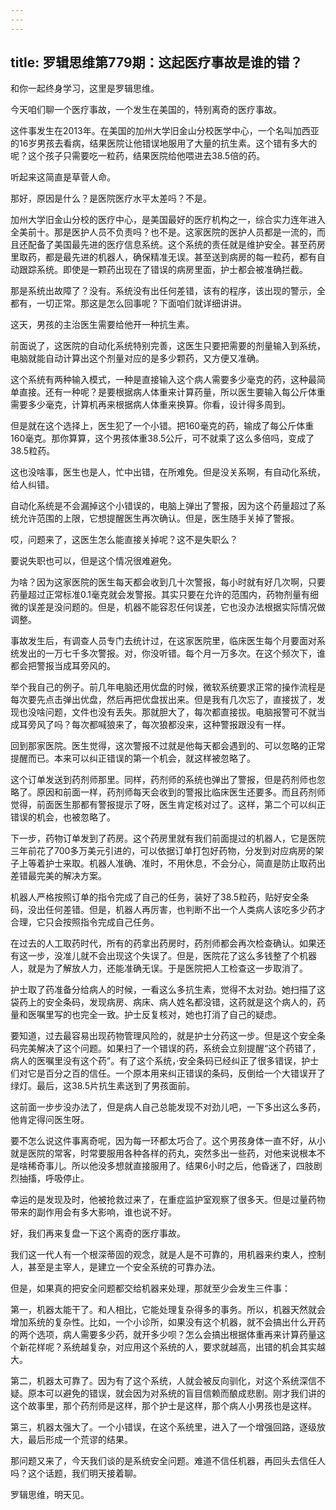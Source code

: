 ```yaml
---
---
---
```

title: 罗辑思维第779期：这起医疗事故是谁的错？
---

和你一起终身学习，这里是罗辑思维。

今天咱们聊一个医疗事故，一个发生在美国的，特别离奇的医疗事故。

这件事发生在2013年。在美国的加州大学旧金山分校医学中心，一个名叫加西亚的16岁男孩去看病，结果医院让他错误地服用了大量的抗生素。这个错有多大的呢？这个孩子只需要吃一粒药，结果医院给他喂进去38.5倍的药。

听起来这简直是草菅人命。

那好，原因是什么？是医院医疗水平太差吗？不是。

加州大学旧金山分校的医疗中心，是美国最好的医疗机构之一，综合实力连年进入全美前十。那是医护人员不负责吗？也不是。这家医院的医护人员都是一流的，而且还配备了美国最先进的医疗信息系统。这个系统的责任就是维护安全。甚至药房里取药，都是最先进的机器人，确保精准无误。甚至送到病房的每一粒药，都有自动跟踪系统。即使是一颗药出现在了错误的病房里面，护士都会被准确拦截。

那是系统出故障了？没有。系统没有出任何差错，该有的程序，该出现的警示，全都有，一切正常。那这是怎么回事呢？下面咱们就详细讲讲。

这天，男孩的主治医生需要给他开一种抗生素。

前面说了，这医院的自动化系统特别完善，这医生只要把需要的剂量输入到系统，电脑就能自动计算出这个剂量对应的是多少颗药，又方便又准确。

这个系统有两种输入模式，一种是直接输入这个病人需要多少毫克的药，这种最简单直接。还有一种呢？是要根据病人体重来计算药量，所以医生要输入每公斤体重需要多少毫克，计算机再来根据病人体重来换算。你看，设计得多周到。

但是就在这个选择上，医生犯了一个小错。把160毫克的药，输成了每公斤体重160毫克。那你算算，这个男孩体重38.5公斤，可不就乘了这么多倍吗，变成了38.5粒药。

这也没啥事，医生也是人，忙中出错，在所难免。但是没关系啊，有自动化系统，给人纠错。

自动化系统是不会漏掉这个小错误的，电脑上弹出了警报，因为这个药量超过了系统允许范围的上限，它想提醒医生再次确认。但是，医生随手关掉了警报。

哎，问题来了，这医生怎么能直接关掉呢？这不是失职么？

要说失职也可以，但是这个情况很难避免。

为啥？因为这家医院的医生每天都会收到几十次警报，每小时就有好几次啊，只要药量超过正常标准0.1毫克就会发警报。其实只要在允许的范围内，药物剂量有细微的误差是没问题的。但是，机器不能容忍任何误差，它也没办法根据实际情况做调整。

事故发生后，有调查人员专门去统计过，在这家医院里，临床医生每个月要面对系统发出的一万七千多次警报。对，你没听错。每个月一万多次。在这个频次下，谁都会把警报当成耳旁风的。

举个我自己的例子。前几年电脑还用优盘的时候，微软系统要求正常的操作流程是每次要先点击弹出优盘，然后再把优盘拔出来。但是我有几次忘了，直接拔了，发现也没啥问题，文件也没有丢失。那就胆大了，每次都直接拔。电脑报警可不就当成耳旁风了吗？每次都喊狼来了，每次狼都没来，这种警报跟没有一样。

回到那家医院。医生觉得，这次警报不过就是他每天都会遇到的、可以忽略的正常提醒而已。本来可以纠正错误的第一个机会，就这样被忽略了。

这个订单发送到药剂师那里。同样，药剂师的系统也弹出了警报，但是药剂师也忽略了。原因和前面一样，药剂师每天会收到的警报比临床医生还要多。而且药剂师觉得，前面医生那都有警报提示了呀，医生肯定核对过了。这样，第二个可以纠正错误的机会，也被忽略了。

下一步，药物订单发到了药房。这个药房里就有我们前面提过的机器人，它是医院三年前花了700多万美元引进的，可以依据订单打包好药物，分发到对应病房的架子上等着护士来取。机器人准确、准时，不用休息，不会分心，简直是防止取药出差错最完美的解决方案。

机器人严格按照订单的指令完成了自己的任务，装好了38.5粒药，贴好安全条码，没出任何差错。但是，机器人再厉害，也判断不出一个人类病人该吃多少药才合理，它只会按照指令完成自己任务。

在过去的人工取药时代，所有的药拿出药房时，药剂师都会再次检查确认。如果还有这一步，没准儿就不会出现这个失误了。但是，医院花了这么多钱整了个机器人，就是为了解放人力，还能准确无误。于是医院把人工检查这一步取消了。

护士取了药准备分给病人的时候，一看这么多抗生素，觉得不太对劲。她扫描了这袋药上的安全条码，发现病房、病床、病人姓名都没错，这药就是这个病人的，药量和医嘱里写的也完全一致。护士反复核对，她也打消了自己的疑虑。

要知道，过去最容易出现药物管理风险的，就是护士分药这一步。但是这个安全条码完美解决了这个问题。如果扫了一个错误的药，系统会立刻提醒“这个药错了，病人的医嘱里没有这个药”。有了这个系统，·安全条码已经纠正了很多错误，护士们对它是百分之百的信任。一个原本用来纠正错误的条码，反倒给一个大错误开了绿灯。最后，这38.5片抗生素送到了男孩面前。

这前面一步步没办法了，但是病人自己总能发现不对劲儿吧，一下多出这么多药，他肯定得问医生呀。

要不怎么说这件事离奇呢，因为每一环都太巧合了。这个男孩身体一直不好，从小就是医院的常客，时常要服用各种各样的药丸，突然多出一些药，对他来说根本不是啥稀奇事儿。所以他没多想就直接服用了。结果6小时之后，他昏迷了，四肢剧烈抽搐，呼吸停止。

幸运的是发现及时，他被抢救过来了，在重症监护室观察了很多天。但是过量药物带来的副作用会有多大影响，谁也说不好。

好，我们再来复盘一下这个离奇的医疗事故。

我们这一代人有一个根深蒂固的观念，就是人是不可靠的，用机器来约束人，控制人，甚至是主宰人，是建立一个安全系统的可靠办法。

但是，如果真的把安全问题都交给机器来处理，那就至少会发生三件事：

第一，机器太能干了。和人相比，它能处理复杂得多的事务。所以，机器天然就会增加系统的复杂性。比如，一个小诊所，如果没有这个机器，就不会搞出什么开药的两个选项，病人需要多少药，就开多少呗？怎么会搞出根据体重再来计算药量这个新花样呢？系统越复杂，对应用这个系统的人，要求就越高，出错的机会其实越大。

第二，机器太可靠了。因为有了这个系统，人就会被反向驯化，对这个系统深信不疑。原本可以避免的错误，就会因为对系统的盲目信赖而酿成悲剧。刚才我们讲的这个故事里，那个药剂师是这样，那个护士是这样，那个病人小男孩也是这样。

第三，机器太强大了。一个小错误，在这个系统里，进入了一个增强回路，逐级放大，最后形成一个荒谬的结果。

那问题又来了，今天我们谈的是系统安全问题。难道不信任机器，再回头去信任人吗？这个话题，我们明天接着聊。

罗辑思维，明天见。

